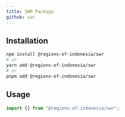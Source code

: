 ```yaml
---
title: SWR Package
github: swr
---
```



<NPMPackageBadges name="swr" alpha />

## Installation

```bash
npm install @regions-of-indonesia/swr
# or
yarn add @regions-of-indonesia/swr
# or
pnpm add @regions-of-indonesia/swr
```

## Usage

```typescript
import {} from "@regions-of-indonesia/swr";
```
